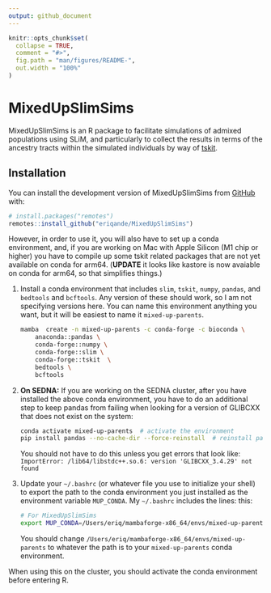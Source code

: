 ```yaml
---
output: github_document
---
```


<!-- README.md is generated from README.Rmd. Please edit that file -->

```r
knitr::opts_chunk$set(
  collapse = TRUE,
  comment = "#>",
  fig.path = "man/figures/README-",
  out.width = "100%"
)
```

# MixedUpSlimSims

<!-- badges: start -->
<!-- badges: end -->

MixedUpSlimSims is an R package to facilitate simulations
of admixed populations using SLiM, and particularly to collect the results
in terms of the ancestry tracts within the simulated individuals by way of
[tskit](https://tskit.dev/).


## Installation

You can install the development version of MixedUpSlimSims from [GitHub](https://github.com/) with:

``` r
# install.packages("remotes")
remotes::install_github("eriqande/MixedUpSlimSims")
```

However, in order to use it, you will also have to set up a conda environment,
and, if you are working on Mac with Apple Silicon (M1 chip or higher) you have to
compile up some tskit related packages that are not yet available on conda
for arm64.  (**UPDATE** it looks like kastore is now avaiable on conda for
arm64, so that simplifies things.)


1.  Install a conda environment that includes `slim`, `tskit`, `numpy`, 
    `pandas`, and `bedtools` and `bcftools`.  Any version of these should work, so I am not
    specifying versions here. You can name
    this environment anything you want,
    but it will be easiest to name it `mixed-up-parents`.

    ```sh
    mamba  create -n mixed-up-parents -c conda-forge -c bioconda \
        anaconda::pandas \
        conda-forge::numpy \
        conda-forge::slim \
        conda-forge::tskit  \
        bedtools \
        bcftools
    ```

2.  **On SEDNA:**  If you are working on the SEDNA cluster, after you have installed
    the above conda environment, you have to do an additional step to keep pandas
    from failing when looking for a version of GLIBCXX that does not exist on the
    system:
    
    ```sh
    conda activate mixed-up-parents  # activate the environment
    pip install pandas --no-cache-dir --force-reinstall  # reinstall pandas in there
    ```
    
    You should not have to do this unless you get errors that look like:
    `ImportError: /lib64/libstdc++.so.6: version 'GLIBCXX_3.4.29' not found`

2.  Update your `~/.bashrc` (or whatever file you use to initialize your shell)
    to export the path to the conda environment you just installed as the
    environment variable `MUP_CONDA`.  My `~/.bashrc` includes the lines:
    this:
    
    ```sh
    # For MixedUpSlimSims
    export MUP_CONDA=/Users/eriq/mambaforge-x86_64/envs/mixed-up-parents
    ```
    
    You should change `/Users/eriq/mambaforge-x86_64/envs/mixed-up-parents`
    to whatever the path is to your `mixed-up-parents` conda environment. 
    


When using this on the cluster, you should activate the conda environment before
entering R.

